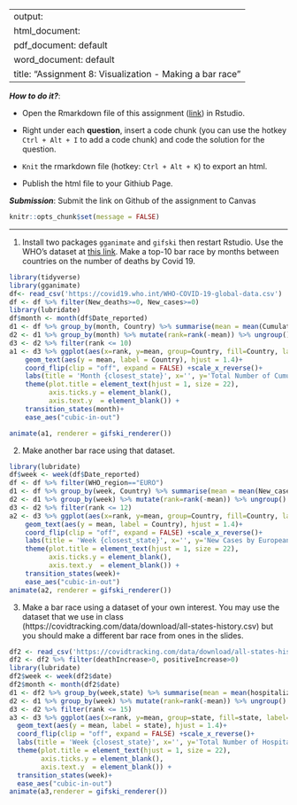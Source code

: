 
---
output: 
  html_document:
  pdf_document: default
  word_document: default
title: "Assignment 8: Visualization - Making a bar race"
---

***How to do it?***: 

- Open the Rmarkdown file of this assignment ([link](fa2021_assignment8.Rmd)) in Rstudio. 

- Right under each **question**, insert  a code chunk (you can use the hotkey `Ctrl + Alt + I` to add a code chunk) and code the solution for the question. 

- `Knit` the rmarkdown file (hotkey: `Ctrl + Alt + K`) to export an html.  

-  Publish the html file to your Githiub Page. 

***Submission***: Submit the link on Github of the assignment to Canvas

```r
knitr::opts_chunk$set(message = FALSE)
```


-------

1. Install two packages `gganimate` and `gifski` then restart Rstudio. Use the WHO's dataset at [this link](https://covid19.who.int/WHO-COVID-19-global-data.csv). Make a top-10 bar race by months between countries on the number of deaths by Covid 19.  
```r
library(tidyverse)
library(gganimate)
df<- read_csv('https://covid19.who.int/WHO-COVID-19-global-data.csv')
df <- df %>% filter(New_deaths>=0, New_cases>=0)
library(lubridate)
df$month <- month(df$Date_reported)
d1 <- df %>% group_by(month, Country) %>% summarise(mean = mean(Cumulative_deaths))
d2 <- d1 %>% group_by(month) %>% mutate(rank=rank(-mean)) %>% ungroup()
d3 <- d2 %>% filter(rank <= 10)
a1 <- d3 %>% ggplot(aes(x=rank, y=mean, group=Country, fill=Country, label=Country)) + geom_col()+
    geom_text(aes(y = mean, label = Country), hjust = 1.4)+ 
    coord_flip(clip = "off", expand = FALSE) +scale_x_reverse()+
    labs(title = 'Month {closest_state}', x='', y='Total Number of Cumulative Deaths', fill='Country')+
    theme(plot.title = element_text(hjust = 1, size = 22),
          axis.ticks.y = element_blank(),
          axis.text.y  = element_blank()) + 
    transition_states(month)+
    ease_aes("cubic-in-out")

animate(a1, renderer = gifski_renderer())
```



2. Make another bar race using that dataset.  
```r
library(lubridate)
df$week <- week(df$Date_reported)
df <- df %>% filter(WHO_region=="EURO")
d1 <- df %>% group_by(week, Country) %>% summarise(mean = mean(New_cases))
d2 <- d1 %>% group_by(week) %>% mutate(rank=rank(-mean)) %>% ungroup()
d3 <- d2 %>% filter(rank <= 12)
a2 <- d3 %>% ggplot(aes(x=rank, y=mean, group=Country, fill=Country, label=Country)) + geom_col()+
    geom_text(aes(y = mean, label = Country), hjust = 1.4)+ 
    coord_flip(clip = "off", expand = FALSE) +scale_x_reverse()+
    labs(title = 'Week {closest_state}', x='', y='New Cases by European Country', fill='Country')+
    theme(plot.title = element_text(hjust = 1, size = 22),
          axis.ticks.y = element_blank(),
          axis.text.y  = element_blank()) + 
    transition_states(week)+
    ease_aes("cubic-in-out")
animate(a2, renderer = gifski_renderer())
```


3. Make a bar race using a dataset of your own interest. You may use the dataset that we use in class (https://covidtracking.com/data/download/all-states-history.csv) but you should make a different bar race from ones in the slides. 

```r
df2 <- read_csv('https://covidtracking.com/data/download/all-states-history.csv')
df2 <- df2 %>% filter(deathIncrease>0, positiveIncrease>0)
library(lubridate)
df2$week <- week(df2$date)
df2$month <- month(df2$date)
d1 <- df2 %>% group_by(week,state) %>% summarise(mean = mean(hospitalizedCumulative))
d2 <- d1 %>% group_by(week) %>% mutate(rank=rank(-mean)) %>% ungroup()
d3 <- d2 %>% filter(rank <= 15)
a3 <- d3 %>% ggplot(aes(x=rank, y=mean, group=state, fill=state, label=state)) + geom_col()+
  geom_text(aes(y = mean, label = state), hjust = 1.4)+ 
  coord_flip(clip = "off", expand = FALSE) +scale_x_reverse()+
  labs(title = 'Week {closest_state}', x='', y='Total Number of Hospitalizations due to Covid', fill='state')+
  theme(plot.title = element_text(hjust = 1, size = 22),
        axis.ticks.y = element_blank(),
        axis.text.y  = element_blank()) + 
  transition_states(week)+
  ease_aes("cubic-in-out")
animate(a3,renderer = gifski_renderer())
```

